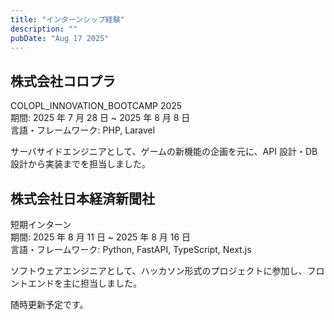 ```yaml
---
title: "インターンシップ経験"
description: ""
pubDate: "Aug 17 2025"
---
```


## 株式会社コロプラ

COLOPL_INNOVATION_BOOTCAMP 2025  
期間: 2025 年 7 月 28 日 ~ 2025 年 8 月 8 日  
言語・フレームワーク: PHP, Laravel

サーバサイドエンジニアとして、ゲームの新機能の企画を元に、API 設計・DB 設計から実装までを担当しました。

## 株式会社日本経済新聞社

短期インターン  
期間: 2025 年 8 月 11 日 ~ 2025 年 8 月 16 日  
言語・フレームワーク: Python, FastAPI, TypeScript, Next.js

ソフトウェアエンジニアとして、ハッカソン形式のプロジェクトに参加し、フロントエンドを主に担当しました。

随時更新予定です。
